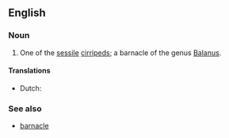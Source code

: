 ==English==

===Noun===
{{en-noun|sg=[[acorn]]-[[shell]]}}

# {{zoology}} One of the [[sessile]] [[cirripeds]]; a barnacle of the genus [[Balanus]].

====Translations====
{{trans-top|barnacle of the genus Balanus}}
* Dutch: {{t+|nl|zeepok|m}}
{{trans-mid}}
{{trans-bottom}}

===See also===
* [[barnacle]]